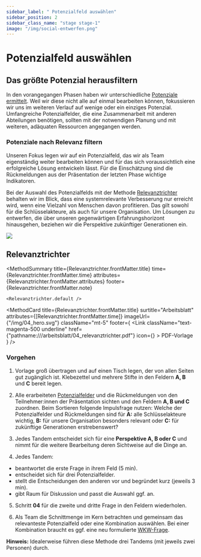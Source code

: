 ```yaml
---
sidebar_label: " Potenzialfeld auswählen"
sidebar_position: 2
sidebar_class_name: "stage stage-1"
image: "/img/social-entwerfen.png"
---
```



# Potenzialfeld auswählen

## Das größte Potenzial herausfiltern

In den vorangegangen Phasen haben wir unterschiedliche [Potenziale ermittelt](/buch/erkennen/potenzialfelder-identifizieren#potenzial-steckbrief). Weil wir diese nicht alle auf einmal bearbeiten können, fokussieren wir uns im weiteren Verlauf auf wenige oder ein einziges Potenzial. Umfangreiche Potenzialfelder, die eine Zusammenarbeit mit anderen Abteilungen benötigen, sollten mit der notwendigen Planung und mit weiteren, adäquaten Ressourcen angegangen werden.

### Potenziale nach Relevanz filtern

Unseren Fokus legen wir auf ein Potenzialfeld, das wir als Team eigenständig weiter bearbeiten können und für das sich voraussichtlich eine erfolgreiche Lösung entwickeln lässt. Für die Einschätzung sind die Rückmeldungen aus der Präsentation der letzten Phase wichtige Indikatoren.

Bei der Auswahl des Potenzialfelds mit der Methode [Relevanztrichter](#relevanztrichter) behalten wir im Blick, dass eine systemrelevante Verbesserung nur erreicht wird, wenn eine Vielzahl von Menschen davon profitieren. Das gilt sowohl für die Schlüsselakteure, als auch für unsere Organisation. Um Lösungen zu entwerfen, die über unseren gegenwärtigen Erfahrungshorizont hinausgehen, beziehen wir die Perspektive zukünftiger Generationen ein.

<img
	src="/img/04_potenzialfeld.svg"
	className="w-64 mx-auto aspect-square"
	aria-hidden
/>

## Relevanztrichter

<MethodSummary
	title={Relevanztrichter.frontMatter.title}
	time={Relevanztrichter.frontMatter.time}
	attributes={Relevanztrichter.frontMatter.attributes}
	footer={Relevanztrichter.frontMatter.note}
>
	<Relevanztrichter.default />
</MethodSummary>

<MethodCard
	title={Relevanztrichter.frontMatter.title}
	surtitle="Arbeitsblatt"
	attributes={[Relevanztrichter.frontMatter.time]}
	imageUrl={"/img/04_hero.svg"}
	className="mt-5"
	footer={
		<Link
			className="text-magenta-500 underline"
			href={"pathname:///arbeitsblatt/04_relevanztrichter.pdf"}
			icon={<EditIcon className="w-3 h-3 text-inherit" />}
		>
			PDF-Vorlage
		</Link>
	}
/>

### Vorgehen

1. Vorlage groß übertragen und auf einen Tisch legen, der von allen Seiten gut zugänglich ist. Klebezettel und mehrere Stifte in den Feldern **A, B** und **C** bereit legen.

2. Alle erarbeiteten [Potenzialfelder](/buch/erkennen/potenzialfelder-identifizieren#potenzial-steckbrief) und die Rückmeldungen von den Teilnehmer:innen der Präsentation sichten und den Feldern **A, B und C** zuordnen. Beim Sortieren folgende Impulsfrage nutzen: Welche der Potenzialfelder und Rückmeldungen sind für **A:** alle Schlüsselakteure wichtig, **B:** für unsere Organisation besonders relevant oder **C:** für zukünftige Generationen erstrebenswert?

3. Jedes Tandem entscheidet sich für eine **Perspektive A, B oder C** und nimmt für die weitere Bearbeitung deren Sichtweise auf die Dinge an.

4. Jedes Tandem:

- beantwortet die erste Frage in ihrem Feld (5 min).
- entscheidet sich für drei Potenzialfelder.
- stellt die Entscheidungen den anderen vor und begründet kurz (jeweils 3 min).
- gibt Raum für Diskussion und passt die Auswahl ggf. an.

5. Schritt **04** für die zweite und dritte Frage in den Feldern wiederholen.

6. Als Team die Schnittmenge im Kern betrachten und gemeinsam das relevanteste Potenzialfeld oder eine Kombination auswählen. Bei einer Kombination braucht es ggf. eine neu formulierte [WKW-Frage](/buch/erkennen/potenziale-eingrenzen#wie-können-wir-fragen).

<Hint>
	<b>Hinweis:</b> Idealerweise führen diese Methode drei Tandems (mit jeweils
	zwei Personen) durch.
</Hint>
